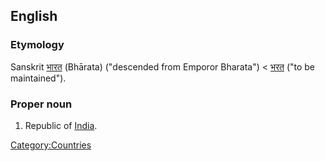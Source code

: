 ==English==

===Etymology===
Sanskrit [[भारत]] (Bhārata) ("descended from Emporor Bharata") < [[भरत]] ("to be maintained").

===Proper noun===
{{en-proper-noun}}

# Republic of [[India]].

[[Category:Countries]]